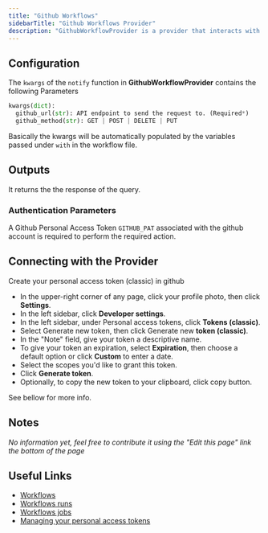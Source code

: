 ```yaml
---
title: "Github Workflows"
sidebarTitle: "Github Workflows Provider"
description: "GithubWorkflowProvider is a provider that interacts with Github Workflows API."
---
```


## Configuration

The `kwargs` of the `notify` function in **GithubWorkflowProvider** contains the following Parameters
```python
kwargs(dict):
  github_url(str): API endpoint to send the request to. (Required*)
  github_method(str): GET | POST | DELETE | PUT
```
Basically the kwargs will be automatically populated by the variables passed under `with` in the workflow file.

## Outputs

It returns the the response of the query.

### Authentication Parameters

A Github Personal Access Token `GITHUB_PAT` associated with the github account is required to perform the required action.

## Connecting with the Provider

Create your personal access token (classic) in github
- In the upper-right corner of any page, click your profile photo, then click **Settings**.
- In the left sidebar, click **Developer settings**.
- In the left sidebar, under  Personal access tokens, click **Tokens (classic)**.
- Select Generate new token, then click Generate new **token (classic)**.
- In the "Note" field, give your token a descriptive name.
- To give your token an expiration, select **Expiration**, then choose a default option or click **Custom** to enter a date.
- Select the scopes you'd like to grant this token.
- Click **Generate token**.
- Optionally, to copy the new token to your clipboard, click copy button.

See bellow for more info.

## Notes

_No information yet, feel free to contribute it using the "Edit this page" link the bottom of the page_

## Useful Links

- [Workflows](https://docs.github.com/en/rest/actions/workflows)
- [Workflows runs](https://docs.github.com/en/rest/actions/workflow-runs)
- [Workflows jobs](https://docs.github.com/en/rest/actions/workflow-jobs)
- [Managing your personal access tokens](https://docs.github.com/en/authentication/keeping-your-account-and-data-secure/managing-your-personal-access-tokens)
